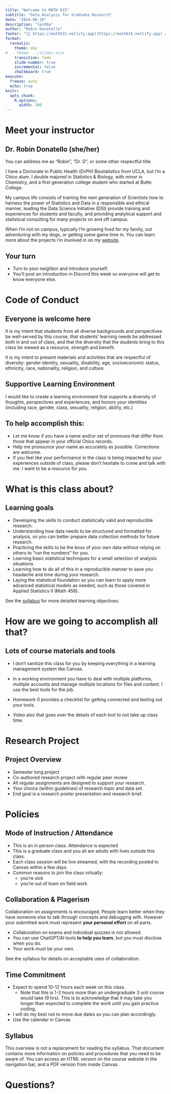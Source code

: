 ```yaml
---
title: "Welcome to MATH 615"
subtitle: "Data Analysis for Graduate Research"
date: "2024-08-26"
description: "lec00a"
author: "Robin Donatello"
footer: "[🔗 https://math615.netlify.app](https://math615.netlify.app) / Hello Math 615 Fall 24 cohort"
format: 
  revealjs:
    theme: sky
#    theme: ../slides.scss
    transition: fade
    slide-number: true
    incremental: false 
    chalkboard: true
execute:
  freeze: auto
  echo: true
knitr:
  opts_chunk: 
    R.options:
      width: 200
---
```


# Meet your instructor {background-image="../images/Zombatar.jpg" background-size="200px" background-position="45% 25%"}

## Dr. Robin Donatello (she/her) {.smaller}

You can address me as "Robin", "Dr. D", or some other respectful title.

I have a Doctorate in Public Health (DrPH) Biostatistics from UCLA, but I'm a Chico alum. I double majored in Statistics & Biology, with minor in Chemistry, and a first generation college student who started at Butte College.

My campus life consists of training the next generation of Scientists how to harness the power of Statistics and Data in a responsible and ethical manner, leading the Data Science Initiative (DSI) provide training and experiences for students and faculty, and providing analytical support and statistical consulting for many projects on and off campus.

When I'm not on campus, typically I'm growing food for my family, out adventuring with my dogs, or getting some game time in. You can learn more about the projects i'm involved in on my [website](http://www.norcalbiostat.com/).

## Your turn

-   Turn to your neighbor and introduce yourself.
-   You'll post an introduction in Discord this week so everyone will get to know everyone else.

# Code of Conduct

## Everyone is welcome here

It is my intent that students from all diverse backgrounds and perspectives be well-served by this course, that students' learning needs be addressed both in and out of class, and that the diversity that the students bring to this class be viewed as a resource, strength and benefit.

It is my intent to present materials and activities that are respectful of diversity: gender identity, sexuality, disability, age, socioeconomic status, ethnicity, race, nationality, religion, and culture.

## Supportive Learning Environment

I would like to create a learning environment that supports a diversity of thoughts, perspectives and experiences, and honors your identities (including race, gender, class, sexuality, religion, ability, etc.)

## To help accomplish this:

-   Let me know if you have a name and/or set of pronouns that differ from those that appear in your official Chico records.
-   Help me pronounce your name as accurately as possible. Corrections are welcome.
-   If you feel like your performance in the class is being impacted by your experiences outside of class, please don't hesitate to come and talk with me. I want to be a resource for you.

# What is this class about?

## Learning goals {.smaller}

::: incremental
-   Developing the skills to conduct statistically valid and reproducible research.
-   Understanding how data needs to be structured and formatted for analysis, so you can better prepare data collection methods for future research.
-   Practicing the skills to be the boss of your own data without relying on others to "run the numbers" for you.
-   Learning basic statistical techniques for a small selection of analysis situations.
-   Learning how to do all of this in a reproducible manner to save you headache and time during your research.
-   Laying the statistical foundation so you can learn to apply more advanced statistical models as needed, such as those covered in Applied Statistics II (Math 456).

See the [syllabus](../syllabus.html) for more detailed learning objectives.
:::

# How are we going to accomplish all that?

## Lots of course materials and tools

-   I don't sanitize this class for you by keeping everything in a learning management system like Canvas.

-   In a working environment you have to deal with multiple platforms, multiple accounts and manage multiple locations for files and content. I use the best tools for the job.

-  Homework 0 provides a checklist for getting connected and testing out your tools.

- Video also that goes over the details of each tool to not take up class time.  

# Research Project

## Project Overview

-   Semester long project
-   Co-authored research project with regular peer review
-   All regular assignments are designed to support your research.
-   Your choice (within guidelines) of research topic and data set.
-   End goal is a research poster presentation and research brief.



# Policies

## Mode of Instruction / Attendance

-   This is an in person class. Attendance is expected
-   This is a graduate class and you all are adults with lives outside this class.
-   Each class session will be live streamed, with the recording posted to Canvas within a few days.
-   Common reasons to join the class virtually:
    -   you're sick
    -   you're out of town on field work


## Collaboration & Plagerism {.smaller}

Collaboration on assignments is encouraged. People learn better when they have someone else to talk through concepts and debugging with. However your submitted work must represent **your personal effort** on all parts. 

-   Collaboration on exams and individual quizzes is not allowed.
-   You can use ChatGPT/AI tools **to help you learn**, but you must disclose when you do.
-   Your work must be your own. 

See the syllabus for details on acceptable uses of collaboration.

## Time Commitment

-   Expect to spend 10-12 hours each week on this class.
    -   Note that this is 1-2 hours more than an undergraduate 3 unit course would take (9 hrs). This is to acknowledge that it may take you longer than expected to complete the work until you gain practice coding.
-   I will do my best not to move due dates so you can plan accordingly.
-   Use the calendar in Canvas


## Syllabus

This overview is not a replacement for reading the syllabus. That document contains more information on policies and procedures that you need to be aware of. You can access an HTML version on the course website in the navigation bar, and a PDF version from inside Canvas.

# Questions?
